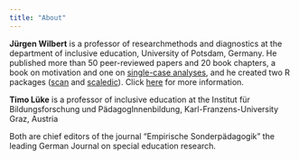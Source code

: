 ```yaml
---
title: "About"
---
```


**Jürgen Wilbert** is a professor of researchmethods and diagnostics at the department of inclusive education, University of Potsdam, Germany. He published more than 50 peer-reviewed papers and 20 book chapters, a book on motivation and one on [single-case analyses](https://github.com/jazznbass/scan-Book), and he created two R packages ([scan](https://github.com/jazznbass/scan) and [scaledic](https://github.com/jazznbass/scaledic)). Click [here](https://jazznbass.github.io/homepage/) for more information.

**Timo Lüke** is a professor of inclusive education at the Institut für Bildungsforschung und PädagogInnenbildung, Karl-Franzens-University Graz, Austria

Both are chief editors of the journal "Empirische Sonderpädagogik" the leading German Journal on special education research.
